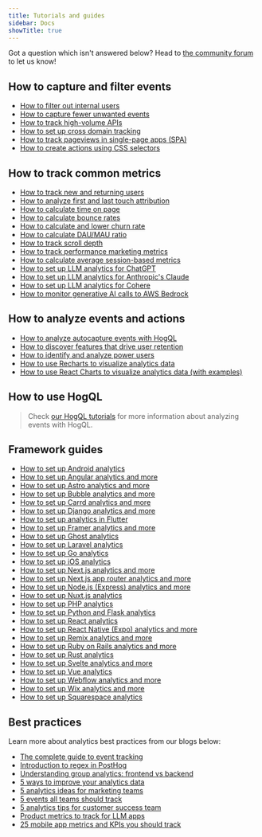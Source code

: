 ```yaml
---
title: Tutorials and guides
sidebar: Docs
showTitle: true
---
```


Got a question which isn't answered below? Head to [the community forum](/questions) to let us know!

## How to capture and filter events

- [How to filter out internal users](/tutorials/filter-internal-users)		
- [How to capture fewer unwanted events](/tutorials/fewer-unwanted-events)										
- [How to track high-volume APIs](/tutorials/track-high-volume-apis)
- [How to set up cross domain tracking](/tutorials/cross-domain-tracking)
- [How to track pageviews in single-page apps (SPA)](/tutorials/single-page-app-pageviews)
- [How to create actions using CSS selectors](/tutorials/css-selectors-for-actions)

## How to track common metrics

- [How to track new and returning users](/tutorials/track-new-returning-users)
- [How to analyze first and last touch attribution](/tutorials/first-last-touch-attribution)
- [How to calculate time on page](/tutorials/time-on-page)
- [How to calculate bounce rates](/tutorials/bounce-rate)
- [How to calculate and lower churn rate](/tutorials/churn-rate)
- [How to calculate DAU/MAU ratio](/tutorials/dau-mau-ratio)		
- [How to track scroll depth](/tutorials/scroll-depth)
- [How to track performance marketing metrics](/tutorials/performance-marketing)
- [How to calculate average session-based metrics](/tutorials/session-metrics) 
- [How to set up LLM analytics for ChatGPT](/tutorials/chatgpt-analytics) 
- [How to set up LLM analytics for Anthropic's Claude](/tutorials/anthropic-analytics) 
- [How to set up LLM analytics for Cohere](/tutorials/cohere-analytics)
- [How to monitor generative AI calls to AWS Bedrock](/tutorials/monitor-aws-bedrock-calls)

## How to analyze events and actions

- [How to analyze autocapture events with HogQL](/tutorials/hogql-autocapture)
- [How to discover features that drive user retention](/tutorials/feature-retention)
- [How to identify and analyze power users](/tutorials/power-users)
- [How to use Recharts to visualize analytics data](/tutorials/recharts)
- [How to use React Charts to visualize analytics data (with examples)](/tutorials/react-charts)

## How to use HogQL

> Check [our HogQL tutorials](/docs/hogql/tutorials) for more information about analyzing events with HogQL.

## Framework guides 

- [How to set up Android analytics](/tutorials/android-analytics)
- [How to set up Angular analytics and more](/tutorials/angular-analytics)
- [How to set up Astro analytics and more](/tutorials/astro-analytics)
- [How to set up Bubble analytics and more](/tutorials/bubble-analytics)
- [How to set up Carrd analytics and more](/tutorials/carrd-analytics)
- [How to set up Django analytics and more](/tutorials/django-analytics)
- [How to set up analytics in Flutter](/tutorials/flutter-analytics)
- [How to set up Framer analytics and more](/tutorials/framer-analytics)
- [How to set up Ghost analytics](/tutorials/ghost-analytics)
- [How to set up Laravel analytics](/tutorials/laravel-analytics)
- [How to set up Go analytics](/tutorials/go-analytics)
- [How to set up iOS analytics](/tutorials/ios-analytics)
- [How to set up Next.js analytics and more](/tutorials/nextjs-analytics)
- [How to set up Next.js app router analytics and more](/tutorials/nextjs-app-directory-analytics)
- [How to set up Node.js (Express) analytics and more](/tutorials/node-express-analytics)
- [How to set up Nuxt.js analytics](/tutorials/nuxt-analytics)
- [How to set up PHP analytics](/tutorials/php-analytics)
- [How to set up Python and Flask analytics](/tutorials/python-analytics)
- [How to set up React analytics](/tutorials/react-analytics)
- [How to set up React Native (Expo) analytics and more](/tutorials/react-native-analytics)
- [How to set up Remix analytics and more](/tutorials/remix-analytics)
- [How to set up Ruby on Rails analytics and more](/tutorials/ruby-on-rails-analytics)
- [How to set up Rust analytics](/tutorials/rust-analytics)
- [How to set up Svelte analytics and more](/tutorials/svelte-analytics)
- [How to set up Vue analytics](/tutorials/vue-analytics)
- [How to set up Webflow analytics and more](/tutorials/webflow)
- [How to set up Wix analytics and more](/tutorials/wix-analytics)
- [How to set up Squarespace analytics](/tutorials/squarespace-analytics)

## Best practices

Learn more about analytics best practices from our blogs below:

- [The complete guide to event tracking](/tutorials/event-tracking-guide)
- [Introduction to regex in PostHog](/tutorials/regex-basics)
- [Understanding group analytics: frontend vs backend](/tutorials/frontend-vs-backend-group-analytics)
- [5 ways to improve your analytics data](/blog/5-ways-to-improve-analytics-data)
- [5 analytics ideas for marketing teams](/blog/analytics-tips-for-marketing-teams)
- [5 events all teams should track](/blog/events-you-should-track-with-posthog)
- [5 analytics tips for customer success team](/blog/analytics-tips-for-customer-success-teams)
- [Product metrics to track for LLM apps](/product-engineers/llm-product-metrics)
- [25 mobile app metrics and KPIs you should track](/blog/mobile-app-metrics-kpis)
